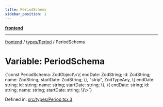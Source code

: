 ```yaml
---
title: PeriodSchema
sidebar_position: 1
---
```



[**frontend**](../../..)

***

[frontend](../../..) / [types/Period](..) / PeriodSchema

# Variable: PeriodSchema

<CodeBlock language="ts">
{`const PeriodSchema: ZodObject\<\{ endDate: ZodString; id: ZodString; name: ZodString; startDate: ZodString; \}, "strip", ZodTypeAny, \{ endDate: string; id: string; name: string; startDate: string; \}, \{ endDate: string; id: string; name: string; startDate: string; \}\>`}
</CodeBlock>

Defined in: [src/types/Period.tsx:3](https://github.com/svsticky/CommitteeClash/blob/e5fd1c9fb89fe447a4c38e43ebba51eb1e51230c/frontend/src/types/Period.tsx#L3)
